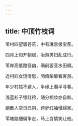 ```yaml
---
---
---
```

title: 中顶竹枝词
---



苇村四望碧苍茫，中有琳宫极宝茬。

四月上旬开朝起，冶游男妇乱成行。


苇岸高低路径幽，廟前罢亚水田稠。

近村妇女饶情思，閒倚柴扉看客游。


年少村姑不避人，半缘上廟半寻春。

浅蓝衫子银红袴，随分梳妆亦自新。


廟散人空日已斜，跨驴红袖慢㱕家。

苇塘路细偏争走，马上含情笑让他。